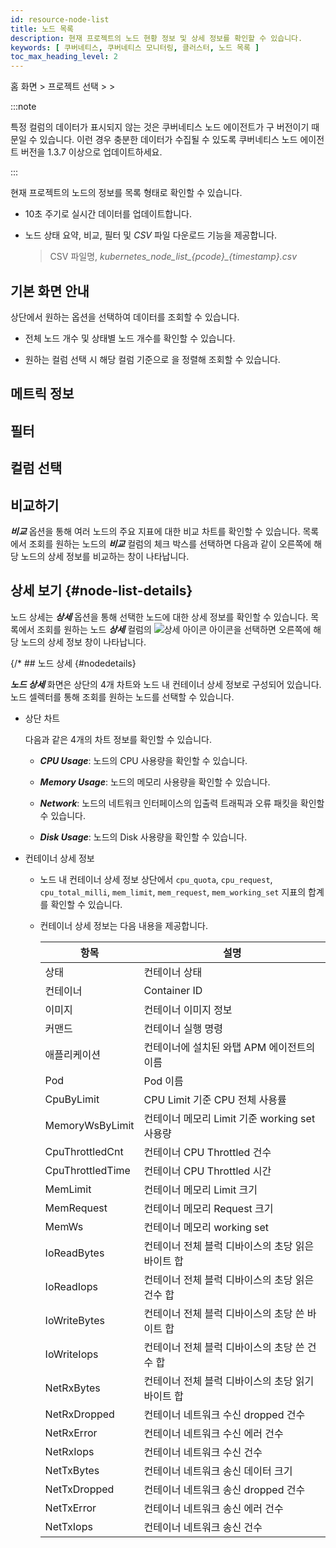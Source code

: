 ```yaml
---
id: resource-node-list
title: 노드 목록
description: 현재 프로젝트의 노드 현황 정보 및 상세 정보를 확인할 수 있습니다.
keywords: [ 쿠버네티스, 쿠버네티스 모니터링, 클러스터, 노드 목록 ]
toc_max_heading_level: 2
---
```


홈 화면 > 프로젝트 선택 > <Cmdname sid="cluster" className="uitext" /> > <Cmdname sid="node_list" className="uitext" />

:::note

특정 컬럼의 데이터가 표시되지 않는 것은 쿠버네티스 노드 에이전트가 구 버전이기 때문일 수 있습니다. 이런 경우 충분한 데이터가 수집될 수 있도록 쿠버네티스 노드 에이전트 버전을 1.3.7 이상으로 업데이트하세요. 

:::

현재 프로젝트의 노드의 정보를 목록 형태로 확인할 수 있습니다.

- 10초 주기로 실시간 데이터를 업데이트합니다.

- 노드 상태 요약, 비교, 필터 및 *CSV* 파일 다운로드 기능을 제공합니다.
    
    > CSV 파일명, *kubernetes\_node\_list\_\{pcode}_\{timestamp}.csv*

## 기본 화면 안내

<ImgLang img='k8s-resource-node-list-m.png' desc='노드 목록 기본 화면' />

<Cmdname sid="node_list" className="uitext" /> 상단에서 원하는 옵션을 선택하여 데이터를 조회할 수 있습니다.

* 전체 노드 개수 및 상태별 노드 개수를 확인할 수 있습니다.

* 원하는 컬럼 선택 시 해당 컬럼 기준으로 <Cmdname sid="node_list" className="uitext" />을 정렬해 조회할 수 있습니다. 


## 메트릭 정보 


<K8slistmetric />

## 필터


<K8slistfilter />


## 컬럼 선택 


<K8slistcl />


## 비교하기 

***비교*** 옵션을 통해 여러 노드의 주요 지표에 대한 비교 차트를 확인할 수 있습니다. 목록에서 조회를 원하는 노드의 ***비교*** 컬럼의 체크 박스를 선택하면 다음과 같이 오른쪽에 해당 노드의 상세 정보를 비교하는 창이 나타납니다. 

<ImgLang img='k8s-resource-node-list-compare.png' desc='비교하기' />


## 상세 보기 {#node-list-details}

노드 상세는 ***상세*** 옵션을 통해 선택한 노드에 대한 상세 정보를 확인할 수 있습니다. 목록에서 조회를 원하는 노드 ***상세*** 컬럼의 ![상세 아이콘](/img/ico-detail-view.svg) 아이콘을 선택하면 오른쪽에 해당 노드의 상세 정보 창이 나타납니다. 


<K8snodedt />

{/* ## 노드 상세 {#nodedetails} 

***노드 상세*** 화면은 상단의 4개 차트와 노드 내 컨테이너 상세 정보로 구성되어 있습니다. 노드 셀렉터를 통해 조회를 원하는 노드를 선택할 수 있습니다.

<ImgLang img='k8s-resource-node-detail.png' desc='노드 상세 화면' />

* 상단 차트

  다음과 같은 4개의 차트 정보를 확인할 수 있습니다.

  * ***CPU Usage***: 노드의 CPU 사용량을 확인할 수 있습니다.

  * ***Memory Usage***: 노드의 메모리 사용량을 확인할 수 있습니다.

  * ***Network***: 노드의 네트워크 인터페이스의 입출력 트래픽과 오류 패킷을 확인할 수 있습니다.
  
  * ***Disk Usage***: 노드의 Disk 사용량을 확인할 수 있습니다. 

* 컨테이너 상세 정보 

  * 노드 내 컨테이너 상세 정보 상단에서 `cpu_quota`, `cpu_request`, `cpu_total_milli`, `mem_limit`, `mem_request`, `mem_working_set` 지표의 합계를 확인할 수 있습니다. 
  
  * 컨테이너 상세 정보는 다음 내용을 제공합니다. 

    | 항목             | 설명                                              |
    | ---------------- | ------------------------------------------------- |
    | 상태             | 컨테이너 상태                                     |
    | 컨테이너         | Container ID                                      |
    | 이미지           | 컨테이너 이미지 정보                              |
    | 커맨드           | 컨테이너 실행 명령                                |
    | 애플리케이션     | 컨테이너에 설치된 와탭 APM 에이전트의 이름        |
    | Pod              | Pod 이름                                          |
    | CpuByLimit       | CPU Limit 기준 CPU 전체 사용률                    |
    | MemoryWsByLimit  | 컨테이너 메모리 Limit 기준 working set 사용량     |
    | CpuThrottledCnt  | 컨테이너 CPU Throttled 건수                       |
    | CpuThrottledTime | 컨테이너 CPU Throttled 시간                       |
    | MemLimit         | 컨테이너 메모리 Limit 크기                        |
    | MemRequest       | 컨테이너 메모리 Request 크기                      |
    | MemWs            | 컨테이너 메모리 working set                       |
    | IoReadBytes      | 컨테이너 전체 블럭 디바이스의 초당 읽은 바이트 합 |
    | IoReadIops       | 컨테이너 전체 블럭 디바이스의 초당 읽은 건수 합   |
    | IoWriteBytes     | 컨테이너 전체 블럭 디바이스의 초당 쓴 바이트 합   |
    | IoWriteIops      | 컨테이너 전체 블럭 디바이스의 초당 쓴 건수 합     |
    | NetRxBytes       | 컨테이너 전체 블럭 디바이스의 초당 읽기 바이트 합 |
    | NetRxDropped     | 컨테이너 네트워크 수신 dropped 건수               |
    | NetRxError       | 컨테이너 네트워크 수신 에러 건수                  |
    | NetRxIops        | 컨테이너 네트워크 수신 건수                       |
    | NetTxBytes        | 컨테이너 네트워크 송신 데이터 크기                |
    | NetTxDropped     | 컨테이너 네트워크 송신 dropped 건수               |
    | NetTxError       | 컨테이너 네트워크 송신 에러 건수                  |
    | NetTxIops        | 컨테이너 네트워크 송신 건수                       | */}
